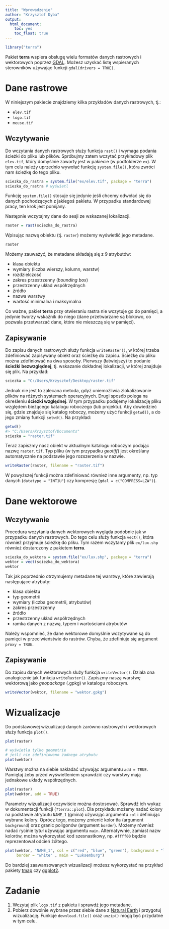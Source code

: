 ```yaml
---
title: "Wprowadzenie"
author: "Krzysztof Dyba"
output:
  html_document:
    toc: yes
    toc_float: true
---
```


```r
library("terra")
```

Pakiet **terra** wspiera obsługę wielu formatów danych rastrowych i wektorowych
poprzez [GDAL](https://gdal.org). Możesz uzyskać listę wspieranych sterowników
używając funkcji `gdal(drivers = TRUE)`.

# Dane rastrowe

W niniejszym pakiecie znajdziemy kilka przykładów danych rastrowych, tj.:

* `elev.tif`
* `logo.tif`
* `meuse.tif`

## Wczytywanie

Do wczytania danych rastrowych służy funkcja `rast()` i wymaga podania ścieżki
do pliku lub plików. Spróbujmy zatem wczytać przykładowy plik `elev.tif`, który
domyślnie zawarty jest w pakiecie (w podfolderze `ex`). W tym celu należy uprzednio
wywołać funkcję `system.file()`, która zwróci nam ścieżkę do tego pliku.

```r
sciezka_do_rastra = system.file("ex/elev.tif", package = "terra")
sciezka_do_rastra # wyświetl
```

Funkcję `system.file()` stosuje się jedynie jeśli chcemy odwołać się do danych
pochodzących z jakiegoś pakietu. W przypadku standardowej pracy, ten krok jest
pomijany.

Następnie wczytajmy dane do sesji ze wskazanej lokalizacji.

```r
raster = rast(sciezka_do_rastra)
```

Wpisując nazwę obiektu (tj. `raster`) możemy wyświetlić jego metadane.

```r
raster
```

Możemy zauważyć, że metadane składają się z 9 atrybutów:

* klasa obiektu
* wymiary (liczba wierszy, kolumn, warstw)
* rozdzielczość
* zakres przestrzenny (*bounding box*)
* przestrzenny układ współrzędnych
* źródło
* nazwa warstwy
* wartość minimalna i maksymalna

Co ważne, pakiet **terra** przy otwieraniu rastra nie wczytuje go do pamięci,
a jedynie tworzy wskaźnik do niego (dane przetwarzane są blokowo, co pozwala
przetwarzać dane, które nie mieszczą się w pamięci).

## Zapisywanie

Do zapisu danych rastrowych służy funkcja `writeRaster()`, w której trzeba
zdefiniować zapisywany obiekt oraz ścieżkę do zapisu. Ścieżkę do pliku można
zdefiniować na dwa sposoby. Pierwszy (łatwiejszy) to podanie **ścieżki bezwzględnej**,
tj. wskazanie dokładnej lokalizacji, w której znajduje się plik. Na przykład:

```r
sciezka = "C:/Users/Krzysztof/Desktop/raster.tif"
```

Jednak nie jest to zalecana metoda, gdyż uniemożliwia zlokalizowanie plików na
różnych systemach operacyjnych. Drugi sposób polega na określeniu **ścieżki względnej**.
W tym przypadku podajemy lokalizację pliku względem bieżącego katalogu roboczego
(lub projektu). Aby dowiedzieć się, gdzie znajduje się katalog roboczy, możemy
użyć funkcji `getwd()`, a do jego zmiany funkcji `setwd()`. Na przykład:

```r
getwd()
#> "C:/Users/Krzysztof/Documents"
sciezka = "raster.tif"
```

Teraz zapiszmy nasz obiekt w aktualnym katalogu roboczym podając nazwę `raster.tif`.
Typ pliku (w tym przypadku *geotiff*) jest określany automatycznie na podstawie
jego rozszerzenia w nazwie.

```r
writeRaster(raster, filename = "raster.tif")
```

W powyższej funkcji można zdefiniować również inne argumenty, np. typ danych
(`datatype = "INT1U"`) czy kompresję (`gdal = c("COMPRESS=LZW")`).

# Dane wektorowe

## Wczytywanie

Procedura wczytania danych wektorowych wygląda podobnie jak w przypadku danych
rastrowych. Do tego celu służy funkcja `vect()`, która również przyjmuje ścieżkę
do pliku. Tym razem wczytamy plik `ex/lux.shp` również dostarczony z pakietem
**terra**.

```r
sciezka_do_wektora = system.file("ex/lux.shp", package = "terra")
wektor = vect(sciezka_do_wektora)
wektor
```

Tak jak poprzednio otrzymujemy metadane tej warstwy, które zawierają następujące
atrybuty:

* klasa obiektu
* typ geometrii
* wymiary (liczba geometrii, atrybutów)
* zakres przestrzenny
* źródło
* przestrzenny układ współrzędnych
* ramka danych z nazwą, typem i wartościami atrybutów

Należy wspomnieć, że dane wektorowe domyślnie wczytywane są do pamięci w
przeciwieństwie do rastrów. Chyba, że zdefiniuje się argument `proxy = TRUE`.

## Zapisywanie

Do zapisu danych wektorowych służy funkcja `writeVector()`. Działa ona analogicznie
jak funkcja `writeRaster()`. Zapiszmy naszą warstwę wektorową jako *geopackage* (.gpkg)
w katalogu roboczym.

```r
writeVector(wektor, filename = "wektor.gpkg")
```

# Wizualizacje

Do podstawowej wizualizacji danych zarówno rastrowych i wektorowych służy funkcja
`plot()`.

```r
plot(raster)
```

```r
# wyświetla tylko geometrie
# jeśli nie zdefiniowano żadnego atrybutu
plot(wektor)
```

Warstwy można na siebie nakładać używając argumentu `add = TRUE`. Pamiętaj
żeby przed wyświetleniem sprawdzić czy warstwy mają jednakowe układy współrzędnych.

```r
plot(raster)
plot(wektor, add = TRUE)
```

Parametry wizualizacji oczywiście można dostosować. Sprawdź ich wykaz w dokumentacji
funkcji (`?terra::plot`). Dla przykładu możemy nadać kolory na podstawie atrybutu
`NAME_1` (gmina) używając argumentu `col` i definiując wybrane kolory. Oprócz tego,
możemy zmienić kolor tła (argument `background`) oraz granic poligonów (argument
`border`). Możemy również nadać rycinie tytuł używając argumentu `main`.
Alternatywnie, zamiast nazw kolorów, można wykorzystać kod szesnastkowy, np.
`#ffff00` będzie reprezentował odcień żółtego.

```r
plot(wektor, "NAME_1", col = c("red", "blue", "green"), background = "lightgrey",
     border = "white" , main = "Luksemburg")
```

Do bardziej zaawansowanych wizualizacji możesz wykorzystać na przykład pakiety
[tmap](https://r-tmap.github.io/tmap/) czy [ggplot2](https://ggplot2.tidyverse.org/).

# Zadanie

1. Wczytaj plik `logo.tif` z pakietu i sprawdź jego metadane.
2. Pobierz dowolnie wybrane przez siebie dane z [Natural Earth](https://www.naturalearthdata.com/downloads/)
i przygotuj wizualizację. Funkcje `download.file()` oraz `unzip()` mogą być
przydatne w tym celu.
